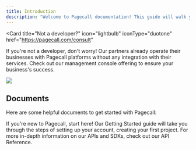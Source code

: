 ```yaml
---
title: Introduction
description: "Welcome to Pagecall documentation! This guide will walk you through the process of integrating Pagecall with your applications, allowing you to provide your users with real-time audio, video, and whiteboard interactions."
---
```


<Card
  title="Not a developer?"
  icon="lightbulb"
  iconType="duotone"
  href="https://pagecall.com/consult"
>
  If you're not a developer, don't worry! Our partners already operate their
  businesses with Pagecall platforms without any integration with their
  services. Check out our management console offering to ensure your business's
  success.
</Card>

<img src="/images/banner.png" />

## Documents

Here are some helpful documents to get started with Pagecall:

<CardGroup cols={2}>
  <Card title="Getting Started" icon="play" href="/tutorials/quickstart">
    If you're new to Pagecall, start here! Our Getting Started guide will take
    you through the steps of setting up your account, creating your first
    project.
  </Card>
  <Card
    title="API References"
    icon="bars-staggered"
    href="/references/endpoints"
  >
    For more in-depth information on our APIs and SDKs, check out our API
    Reference.
  </Card>
</CardGroup>
